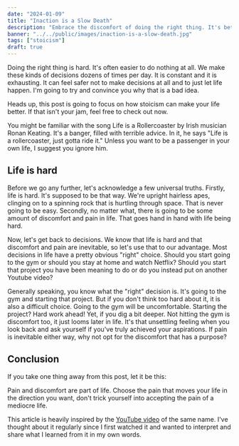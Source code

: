 ```yaml
---
date: "2024-01-09"
title: "Inaction is a Slow Death"
description: "Embrace the discomfort of doing the right thing. It's better than the discomfort of a mediocre life."
banner: "../../public/images/inaction-is-a-slow-death.jpg"
tags: ["stoicism"]
draft: true
---
```


Doing the right thing is hard. It's often easier to do nothing at all. We make these kinds of decisions dozens of times per day. It is constant and it is exhausting. It can feel safer not to make decisions at all and to just let life happen. I'm going to try and convince you why that is a bad idea.

Heads up, this post is going to focus on how stoicism can make your life better. If that isn't your jam, feel free to check out now.

You might be familiar with the song Life is a Rollercoaster by Irish musician Ronan Keating. It's a banger, filled with terrible advice. In it, he says "Life is a rollercoaster, just gotta ride it." Unless you want to be a passenger in your own life, I suggest you ignore him.

## Life is hard

Before we go any further, let's acknowledge a few universal truths. Firstly, life is hard. It's supposed to be that way. We're upright hairless apes, clinging on to a spinning rock that is hurtling through space. That is never going to be easy. Secondly, no matter what, there is going to be some amount of discomfort and pain in life. That goes hand in hand with life being hard.

Now, let's get back to decisions. We know that life is hard and that discomfort and pain are inevitable, so let's use that to our advantage. Most decisions in life have a pretty obvious "right" choice. Should you start going to the gym or should you stay at home and watch Netflix? Should you start that project you have been meaning to do or do you instead put on another Youtube video?

Generally speaking, you know what the "right" decision is. It's going to the gym and starting that project. But if you don't think too hard about it, it is also a difficult choice. Going to the gym will be uncomfortable. Starting the project? Hard work ahead! Yet, if you dig a bit deeper. Not hitting the gym is discomfort too, it just looms later in life. It's that unsettling feeling when you look back and ask yourself if you've truly achieved your aspirations. If pain is inevitable either way, why not opt for the discomfort that has a purpose?

## Conclusion
If you take one thing away from this post, let it be this:

Pain and discomfort are part of life. Choose the pain that moves your life in the direction you want, don't trick yourself into accepting the pain of a mediocre life.

This article is heavily inspired by the [YouTube video](https://www.youtube.com/watch?v=RIVVQkZtnAU) of the same name. I've thought about it regularly since I first watched it and wanted to interpret and share what I learned from it in my own words.
